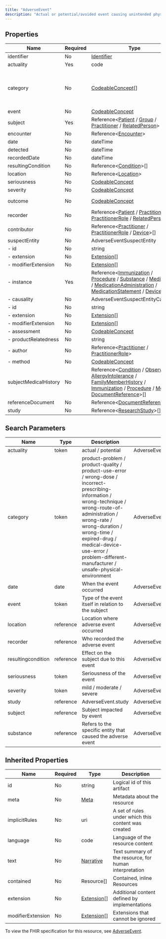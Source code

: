 ```yaml
---
title: "AdverseEvent"
description: "Actual or potential/avoided event causing unintended physical injury resulting from or contributed to by medical care, a research study or other healthcare setting factors that requires additional monitoring, treatment, or hospitalization, or that results in death."
---
```


## Properties

| Name                  | Required | Type                                                                                                                                                                                                                                                                                                                                                                                                                                                                                                             | Description                                                                                                                                                                                                                                                                                                  |
| --------------------- | -------- | ---------------------------------------------------------------------------------------------------------------------------------------------------------------------------------------------------------------------------------------------------------------------------------------------------------------------------------------------------------------------------------------------------------------------------------------------------------------------------------------------------------------- | ------------------------------------------------------------------------------------------------------------------------------------------------------------------------------------------------------------------------------------------------------------------------------------------------------------ |
| identifier            | No       | [Identifier](/medical-api/fhir/data-types/identifier)                                                                                                                                                                                                                                                                                                                                                                                                                                                            | Business identifier for the event                                                                                                                                                                                                                                                                            |
| actuality             | Yes      | code                                                                                                                                                                                                                                                                                                                                                                                                                                                                                                             | actual / potential                                                                                                                                                                                                                                                                                           |
| category              | No       | [CodeableConcept](/medical-api/fhir/data-types/codeableconcept)[]                                                                                                                                                                                                                                                                                                                                                                                                                                                | product-problem / product-quality / product-use-error / wrong-dose / incorrect-prescribing-information / wrong-technique / wrong-route-of-administration / wrong-rate / wrong-duration / wrong-time / expired-drug / medical-device-use-error / problem-different-manufacturer / unsafe-physical-environment |
| event                 | No       | [CodeableConcept](/medical-api/fhir/data-types/codeableconcept)                                                                                                                                                                                                                                                                                                                                                                                                                                                  | Type of the event itself in relation to the subject                                                                                                                                                                                                                                                          |
| subject               | Yes      | Reference&lt;[Patient](/medical-api/fhir/resources/patient) / [Group](/medical-api/fhir/resources/group) / [Practitioner](/medical-api/fhir/resources/practitioner) / [RelatedPerson](/medical-api/fhir/resources/relatedperson)&gt;                                                                                                                                                                                                                                                                             | Subject impacted by event                                                                                                                                                                                                                                                                                    |
| encounter             | No       | Reference&lt;[Encounter](/medical-api/fhir/resources/encounter)&gt;                                                                                                                                                                                                                                                                                                                                                                                                                                              | Encounter created as part of                                                                                                                                                                                                                                                                                 |
| date                  | No       | dateTime                                                                                                                                                                                                                                                                                                                                                                                                                                                                                                         | When the event occurred                                                                                                                                                                                                                                                                                      |
| detected              | No       | dateTime                                                                                                                                                                                                                                                                                                                                                                                                                                                                                                         | When the event was detected                                                                                                                                                                                                                                                                                  |
| recordedDate          | No       | dateTime                                                                                                                                                                                                                                                                                                                                                                                                                                                                                                         | When the event was recorded                                                                                                                                                                                                                                                                                  |
| resultingCondition    | No       | Reference&lt;[Condition](/medical-api/fhir/resources/condition)&gt;[]                                                                                                                                                                                                                                                                                                                                                                                                                                            | Effect on the subject due to this event                                                                                                                                                                                                                                                                      |
| location              | No       | Reference&lt;[Location](/medical-api/fhir/resources/location)&gt;                                                                                                                                                                                                                                                                                                                                                                                                                                                | Location where adverse event occurred                                                                                                                                                                                                                                                                        |
| seriousness           | No       | [CodeableConcept](/medical-api/fhir/data-types/codeableconcept)                                                                                                                                                                                                                                                                                                                                                                                                                                                  | Seriousness of the event                                                                                                                                                                                                                                                                                     |
| severity              | No       | [CodeableConcept](/medical-api/fhir/data-types/codeableconcept)                                                                                                                                                                                                                                                                                                                                                                                                                                                  | mild / moderate / severe                                                                                                                                                                                                                                                                                     |
| outcome               | No       | [CodeableConcept](/medical-api/fhir/data-types/codeableconcept)                                                                                                                                                                                                                                                                                                                                                                                                                                                  | resolved / recovering / ongoing / resolvedWithSequelae / fatal / unknown                                                                                                                                                                                                                                     |
| recorder              | No       | Reference&lt;[Patient](/medical-api/fhir/resources/patient) / [Practitioner](/medical-api/fhir/resources/practitioner) / [PractitionerRole](/medical-api/fhir/resources/practitionerrole) / [RelatedPerson](/medical-api/fhir/resources/relatedperson)&gt;                                                                                                                                                                                                                                                       | Who recorded the adverse event                                                                                                                                                                                                                                                                               |
| contributor           | No       | Reference&lt;[Practitioner](/medical-api/fhir/resources/practitioner) / [PractitionerRole](/medical-api/fhir/resources/practitionerrole) / [Device](/medical-api/fhir/resources/device)&gt;[]                                                                                                                                                                                                                                                                                                                    | Who was involved in the adverse event or the potential adverse event                                                                                                                                                                                                                                         |
| suspectEntity         | No       | AdverseEventSuspectEntity                                                                                                                                                                                                                                                                                                                                                                                                                                                                                        | The suspected agent causing the adverse event                                                                                                                                                                                                                                                                |
| - id                  | No       | string                                                                                                                                                                                                                                                                                                                                                                                                                                                                                                           | Unique id for inter-element referencing                                                                                                                                                                                                                                                                      |
| - extension           | No       | [Extension](/medical-api/fhir/data-types/extension)[]                                                                                                                                                                                                                                                                                                                                                                                                                                                            | Additional content defined by implementations                                                                                                                                                                                                                                                                |
| - modifierExtension   | No       | [Extension](/medical-api/fhir/data-types/extension)[]                                                                                                                                                                                                                                                                                                                                                                                                                                                            | Extensions that cannot be ignored even if unrecognized                                                                                                                                                                                                                                                       |
| - instance            | Yes      | Reference&lt;[Immunization](/medical-api/fhir/resources/immunization) / [Procedure](/medical-api/fhir/resources/procedure) / [Substance](/medical-api/fhir/resources/substance) / [Medication](/medical-api/fhir/resources/medication) / [MedicationAdministration](/medical-api/fhir/resources/medicationadministration) / [MedicationStatement](/medical-api/fhir/resources/medicationstatement) / [Device](/medical-api/fhir/resources/device)&gt;                                                            | Refers to the specific entity that caused the adverse event                                                                                                                                                                                                                                                  |
| - causality           | No       | AdverseEventSuspectEntityCausality                                                                                                                                                                                                                                                                                                                                                                                                                                                                               | Information on the possible cause of the event                                                                                                                                                                                                                                                               |
| - id                  | No       | string                                                                                                                                                                                                                                                                                                                                                                                                                                                                                                           | Unique id for inter-element referencing                                                                                                                                                                                                                                                                      |
| - extension           | No       | [Extension](/medical-api/fhir/data-types/extension)[]                                                                                                                                                                                                                                                                                                                                                                                                                                                            | Additional content defined by implementations                                                                                                                                                                                                                                                                |
| - modifierExtension   | No       | [Extension](/medical-api/fhir/data-types/extension)[]                                                                                                                                                                                                                                                                                                                                                                                                                                                            | Extensions that cannot be ignored even if unrecognized                                                                                                                                                                                                                                                       |
| - assessment          | No       | [CodeableConcept](/medical-api/fhir/data-types/codeableconcept)                                                                                                                                                                                                                                                                                                                                                                                                                                                  | Assessment of if the entity caused the event                                                                                                                                                                                                                                                                 |
| - productRelatedness  | No       | string                                                                                                                                                                                                                                                                                                                                                                                                                                                                                                           | AdverseEvent.suspectEntity.causalityProductRelatedness                                                                                                                                                                                                                                                       |
| - author              | No       | Reference&lt;[Practitioner](/medical-api/fhir/resources/practitioner) / [PractitionerRole](/medical-api/fhir/resources/practitionerrole)&gt;                                                                                                                                                                                                                                                                                                                                                                     | AdverseEvent.suspectEntity.causalityAuthor                                                                                                                                                                                                                                                                   |
| - method              | No       | [CodeableConcept](/medical-api/fhir/data-types/codeableconcept)                                                                                                                                                                                                                                                                                                                                                                                                                                                  | ProbabilityScale / Bayesian / Checklist                                                                                                                                                                                                                                                                      |
| subjectMedicalHistory | No       | Reference&lt;[Condition](/medical-api/fhir/resources/condition) / [Observation](/medical-api/fhir/resources/observation) / [AllergyIntolerance](/medical-api/fhir/resources/allergyintolerance) / [FamilyMemberHistory](/medical-api/fhir/resources/familymemberhistory) / [Immunization](/medical-api/fhir/resources/immunization) / [Procedure](/medical-api/fhir/resources/procedure) / [Media](/medical-api/fhir/resources/media) / [DocumentReference](/medical-api/fhir/resources/documentreference)&gt;[] | AdverseEvent.subjectMedicalHistory                                                                                                                                                                                                                                                                           |
| referenceDocument     | No       | Reference&lt;[DocumentReference](/medical-api/fhir/resources/documentreference)&gt;[]                                                                                                                                                                                                                                                                                                                                                                                                                            | AdverseEvent.referenceDocument                                                                                                                                                                                                                                                                               |
| study                 | No       | Reference&lt;[ResearchStudy](/medical-api/fhir/resources/researchstudy)&gt;[]                                                                                                                                                                                                                                                                                                                                                                                                                                    | AdverseEvent.study                                                                                                                                                                                                                                                                                           |

## Search Parameters

| Name               | Type      | Description                                                                                                                                                                                                                                                                                                  | Expression                          |
| ------------------ | --------- | ------------------------------------------------------------------------------------------------------------------------------------------------------------------------------------------------------------------------------------------------------------------------------------------------------------ | ----------------------------------- |
| actuality          | token     | actual / potential                                                                                                                                                                                                                                                                                           | AdverseEvent.actuality              |
| category           | token     | product-problem / product-quality / product-use-error / wrong-dose / incorrect-prescribing-information / wrong-technique / wrong-route-of-administration / wrong-rate / wrong-duration / wrong-time / expired-drug / medical-device-use-error / problem-different-manufacturer / unsafe-physical-environment | AdverseEvent.category               |
| date               | date      | When the event occurred                                                                                                                                                                                                                                                                                      | AdverseEvent.date                   |
| event              | token     | Type of the event itself in relation to the subject                                                                                                                                                                                                                                                          | AdverseEvent.event                  |
| location           | reference | Location where adverse event occurred                                                                                                                                                                                                                                                                        | AdverseEvent.location               |
| recorder           | reference | Who recorded the adverse event                                                                                                                                                                                                                                                                               | AdverseEvent.recorder               |
| resultingcondition | reference | Effect on the subject due to this event                                                                                                                                                                                                                                                                      | AdverseEvent.resultingCondition     |
| seriousness        | token     | Seriousness of the event                                                                                                                                                                                                                                                                                     | AdverseEvent.seriousness            |
| severity           | token     | mild / moderate / severe                                                                                                                                                                                                                                                                                     | AdverseEvent.severity               |
| study              | reference | AdverseEvent.study                                                                                                                                                                                                                                                                                           | AdverseEvent.study                  |
| subject            | reference | Subject impacted by event                                                                                                                                                                                                                                                                                    | AdverseEvent.subject                |
| substance          | reference | Refers to the specific entity that caused the adverse event                                                                                                                                                                                                                                                  | AdverseEvent.suspectEntity.instance |

## Inherited Properties

| Name              | Required | Type                                                  | Description                                            |
| ----------------- | -------- | ----------------------------------------------------- | ------------------------------------------------------ |
| id                | No       | string                                                | Logical id of this artifact                            |
| meta              | No       | [Meta](/medical-api/fhir/data-types/meta)             | Metadata about the resource                            |
| implicitRules     | No       | uri                                                   | A set of rules under which this content was created    |
| language          | No       | code                                                  | Language of the resource content                       |
| text              | No       | [Narrative](/medical-api/fhir/data-types/narrative)   | Text summary of the resource, for human interpretation |
| contained         | No       | Resource[]                                            | Contained, inline Resources                            |
| extension         | No       | [Extension](/medical-api/fhir/data-types/extension)[] | Additional content defined by implementations          |
| modifierExtension | No       | [Extension](/medical-api/fhir/data-types/extension)[] | Extensions that cannot be ignored                      |

To view the FHIR specification for this resource, see [AdverseEvent](https://www.hl7.org/fhir/StructureDefinition/AdverseEvent).
